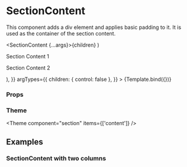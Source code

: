 
<Meta title="Components/Section/SectionContent" component={SectionContent} />

# SectionContent

This component adds a div element and applies basic padding to it.
It is used as the container of the section content.

  <SectionContent {...args}>{children}</SectionContent>
)

<Canvas>
  <Story
    name="Default"
    args={{
      children: (
        <>
          <p>Section Content 1</p>
          <p>Section Content 2</p>
        </>
      ),
    }}
    argTypes={{
      children: { control: false },
    }}
  >
    {Template.bind({})}
  </Story>
</Canvas>

### Props

<ArgsTable story="Default" />

### Theme

<Theme component="section" items={['content']} />

## Examples

### SectionContent with two columns

<Canvas>
  <Story name="SectionContent with two columns">
    <SectionContent layout={Layout.twoColumnGrid}>
      <SectionDescriptionItem title="E-mail" content="admin@aboutbits.it" />
      <SectionDescriptionItem title="Name" content="John Doe" />
      <SectionDescriptionItem
        title="Bio"
        content="John Doe is the main antagonist of the 1995 dark psychological mystery-thriller film Se7en. He is a serial killer bent on savagely punishing those who have committed the seven deadly sins and bring attention to evil in a world that he claims is apathetic."
        className="xl:col-span-2"
      />
    </SectionContent>
  </Story>
</Canvas>
